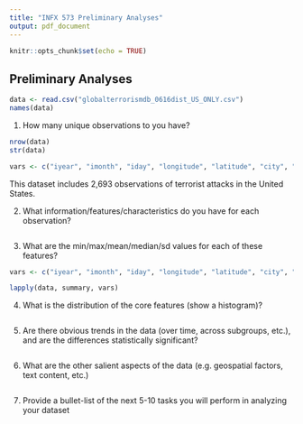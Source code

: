```yaml
---
title: "INFX 573 Preliminary Analyses"
output: pdf_document
---
```


```r
knitr::opts_chunk$set(echo = TRUE)
```

## Preliminary Analyses
```r
data <- read.csv("globalterrorismdb_0616dist_US_ONLY.csv")
names(data)
```


1) How many unique observations to you have?
```r
nrow(data)
str(data)

vars <- c("iyear", "imonth", "iday", "longitude", "latitude", "city", "provstate", "crit1", "crit2", "crit3", "success", "location", "attacktype1", "suicide", "weaptype1", "weapsubtype1", "targtype1", "targsubtype1", "gname", "ingroup", "nperps", "nkill", "nkillus", "nkillter", "nwound", "nwoundus", "nwoundte", "nperpcap", "property", "propextent", "ihostkid", "hostkid", "doubtterr", "multiple")
```

This dataset includes 2,693 observations of terrorist attacks in the United States.

2) What information/features/characteristics do you have for each observation?
```r
```


3) What are the min/max/mean/median/sd values for each of these features?
```r
vars <- c("iyear", "imonth", "iday", "longitude", "latitude", "city", "provstate", "crit1", "crit2", "crit3", "success", "location", "attacktype1", "suicide", "weaptype1", "weapsubtype1", "targtype1", "targsubtype1", "gname", "ingroup", "nperps", "nkill", "nkillus", "nkillter", "nwound", "nwoundus", "nwoundte", "nperpcap", "property", "propextent", "ihostkid", "hostkid", "doubtterr", "multiple")

lapply(data, summary, vars)
```


4) What is the distribution of the core features (show a histogram)?
```r
```

5) Are there obvious trends in the data (over time, across subgroups, etc.), and are the differences statistically significant?
```r
```

6) What are the other salient aspects of the data (e.g. geospatial factors, text content, etc.)
```r
```

7) Provide a bullet-list of the next 5-10 tasks you will perform in analyzing your dataset
```r

```